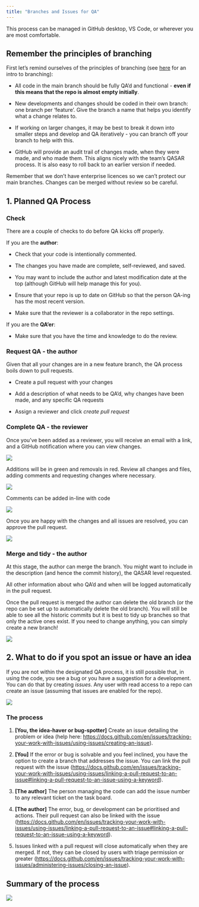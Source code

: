 ```yaml
---
title: "Branches and Issues for QA"
---
```


::: callout-note
This process can be managed in GitHub desktop, VS Code, or wherever you are most comfortable.
:::

## Remember the principles of branching

First let's remind ourselves of the principles of branching (see [here](0-intro-to-github.qmd#sec-branching) for an intro to branching): 

-   All code in the main branch should be fully QA'd and functional - **even if this means that the repo is almost empty initially**.

-   New developments and changes should be coded in their own branch: one branch per 'feature'. Give the branch a name that helps you identify what a change relates to. 

-   If working on larger changes, it may be best to break it down into smaller steps and develop and QA iteratively - you can branch off your branch to help with this. 

-   GitHub will provide an audit trail of changes made, when they were made, and who made them. This aligns nicely with the team's QASAR process. It is also easy to roll back to an earlier version if needed. 

::: callout-note
Remember that we don't have enterprise licences so we can't protect our main branches. Changes can be merged without review so be careful. 
:::

## 1. Planned QA Process

### Check

There are a couple of checks to do before QA kicks off properly. 

If you are the **author**: 

-   Check that your code is intentionally commented.

-   The changes you have made are complete, self-reviewed, and saved.

-   You may want to include the author and latest modification date at the top (although GitHub will help manage this for you).

-   Ensure that your repo is up to date on GitHub so that the person QA-ing has the most recent version. 

-   Make sure that the reviewer is a collaborator in the repo settings.

If you are the **QA'er**: 

-   Make sure that you have the time and knowledge to do the review.

### Request QA - the author

Given that all your changes are in a new feature branch, the QA process boils down to pull requests. 

-   Create a pull request with your changes

-   Add a description of what needs to be QA'd, why changes have been made, and any specific QA requests

-   Assign a reviewer and click *create pull request*

### Complete QA - the reviewer

Once you've been added as a reviewer, you will receive an email with a link, and a GitHub notification where you can view changes. 

![](pics/qasar-pr-notification.png)

Additions will be in green and removals in red. Review all changes and files, adding comments and requesting changes where necessary. 

![](pics/qasar-pr-request.png)

Comments can be added in-line with code

![](pics/qasar-pr-comment.png)

Once you are happy with the changes and all issues are resolved, you can approve the pull request. 

![](pics/qasar-pr-approved.png)

### Merge and tidy - the author

At this stage, the author can merge the branch. You might want to include in the description (and hence the commit history), the QASAR level requested. 

::: callout-note
All other information about who QA'd and when will be logged automatically in the pull request.
:::

Once the pull request is merged the author can delete the old branch (or the repo can be set up to automatically delete the old branch). You will still be able to see all the historic commits but it is best to tidy up branches so that only the active ones exist. If you need to change anything, you can simply create a new branch!

![](pics/qasar-pr-merged.png)

## 2. What to do if you spot an issue or have an idea

If you are not within the designated QA process, it is still possible that, in using the code, you see a bug or you have a suggestion for a development. You can do that by creating *issues*. Any user with read access to a repo can create an issue (assuming that issues are enabled for the repo). 

![](pics/issues.png)

### The process

1.    **[You, the idea-haver or bug-spotter]** Create an issue detailing the problem or idea (help here: <https://docs.github.com/en/issues/tracking-your-work-with-issues/using-issues/creating-an-issue>).

2.    **[You]** If the error or bug is solvable and you feel inclined, you have the option to create a branch that addresses the issue. You can link the pull request with the issue (<https://docs.github.com/en/issues/tracking-your-work-with-issues/using-issues/linking-a-pull-request-to-an-issue#linking-a-pull-request-to-an-issue-using-a-keyword>).

3.    **[The author]** The person managing the code can add the issue number to any relevant ticket on the task board. 

4.    **[The author]** The error, bug, or development can be prioritised and actions. Their pull request can also be linked with the issue (<https://docs.github.com/en/issues/tracking-your-work-with-issues/using-issues/linking-a-pull-request-to-an-issue#linking-a-pull-request-to-an-issue-using-a-keyword>). 

5.    Issues linked with a pull request will close automatically when they are merged. If not, they can be closed by users with triage permission or greater (<https://docs.github.com/en/issues/tracking-your-work-with-issues/administering-issues/closing-an-issue>). 


## Summary of the process

![](pics/qa-process.png)